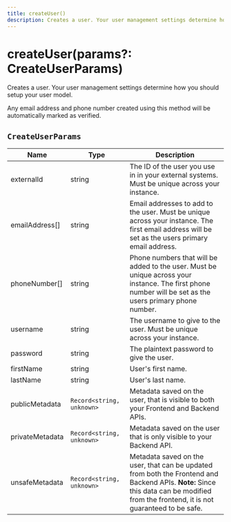 ```yaml
---
title: createUser()
description: Creates a user. Your user management settings determine how you should setup your user model.
---
```


# createUser(params?: CreateUserParams)

Creates a user. Your user management settings determine how you should setup your user model.

Any email address and phone number created using this method will be automatically marked as verified.

## `CreateUserParams`

| Name | Type | Description |
| --- | --- | --- |
| externalId | string |	The ID of the user you use in in your external systems. Must be unique across your instance. |
| emailAddress[] | string | Email addresses to add to the user. Must be unique across your instance. The first email address will be set as the users primary email address. |
| phoneNumber[] | string | Phone numbers that will be added to the user. Must be unique across your instance. The first phone number will be set as the users primary phone number. |
| username | string |	The username to give to the user. Must be unique across your instance. |
| password | string |	The plaintext password to give the user. |
| firstName | string | User's first name. |
| lastName | string | User's last name. |
| publicMetadata | `Record<string, unknown>` | Metadata saved on the user, that is visible to both your Frontend and Backend APIs. |
| privateMetadata | `Record<string, unknown>` | Metadata saved on the user that is only visible to your Backend API. |
| unsafeMetadata | `Record<string, unknown>` | Metadata saved on the user, that can be updated from both the Frontend and Backend APIs. **Note:** Since this data can be modified from the frontend, it is not guaranteed to be safe. |

